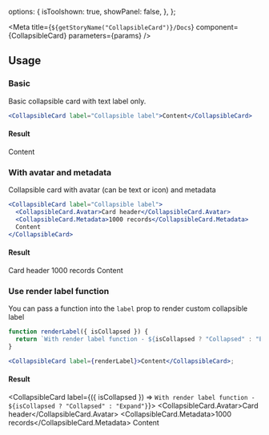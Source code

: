 
  options: {
    isToolshown: true,
    showPanel: false,
  },
};

<Meta title={`${getStoryName("CollapsibleCard")}/Docs`} component={CollapsibleCard} parameters={params} />

<Description markdown={Readme} />

## Usage

### Basic

Basic collapsible card with text label only.

```jsx
<CollapsibleCard label="Collapsible label">Content</CollapsibleCard>
```

#### Result

<CollapsibleCard label="Collapsible label">Content</CollapsibleCard>

### With avatar and metadata

Collapsible card with avatar (can be text or icon) and metadata

```jsx
<CollapsibleCard label="Collapsible label">
  <CollapsibleCard.Avatar>Card header</CollapsibleCard.Avatar>
  <CollapsibleCard.Metadata>1000 records</CollapsibleCard.Metadata>
  Content
</CollapsibleCard>
```

#### Result

<CollapsibleCard label="Collapsible label">
  <CollapsibleCard.Avatar>Card header</CollapsibleCard.Avatar>
  <CollapsibleCard.Metadata>1000 records</CollapsibleCard.Metadata>
  Content
</CollapsibleCard>

### Use render label function

You can pass a function into the `label` prop to render custom collapsible label

```jsx
function renderLabel({ isCollapsed }) {
  return `With render label function - ${isCollapsed ? "Collapsed" : "Expand"}`;
}

<CollapsibleCard label={renderLabel}>Content</CollapsibleCard>;
```

#### Result

<CollapsibleCard label={({ isCollapsed }) => `With render label function - ${isCollapsed ? "Collapsed" : "Expand"}`}>
  <CollapsibleCard.Avatar>Card header</CollapsibleCard.Avatar>
  <CollapsibleCard.Metadata>1000 records</CollapsibleCard.Metadata>
  Content
</CollapsibleCard>
